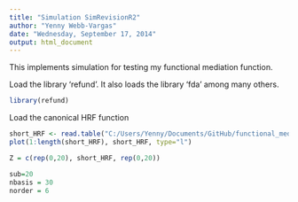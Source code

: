 ```yaml
---
title: "Simulation SimRevisionR2"
author: "Yenny Webb-Vargas"
date: "Wednesday, September 17, 2014"
output: html_document
---
```


This implements simulation for testing my functional mediation function. 

Load the library 'refund'. It also loads the library 'fda' among many others.
```r
library(refund)
```

Load the canonical HRF function
```r
short_HRF <- read.table("C:/Users/Yenny/Documents/GitHub/functional_mediation/YennyHRF")
plot(1:length(short_HRF), short_HRF, type="l")
```

```r
Z = c(rep(0,20), short_HRF, rep(0,20))

sub=20
nbasis = 30
norder = 6


```

